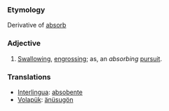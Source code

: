 ===Etymology===
Derivative of [[absorb]]
===Adjective===
#[[Swallowing]], [[engrossing]]; as, an ''absorbing'' [[pursuit]].

=== Translations ===
*[[Interlingua]]: [[absobente]]
*[[Volapük]]: [[änüsugön]]